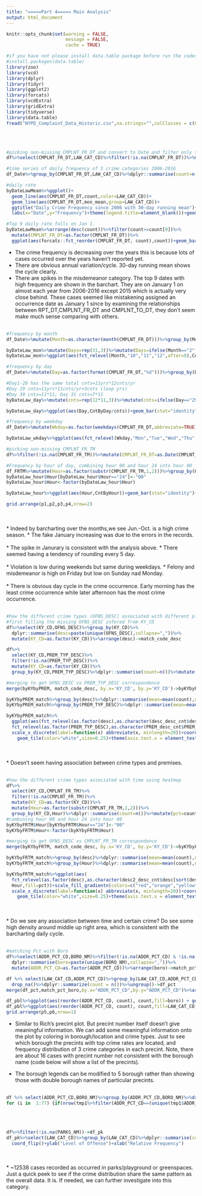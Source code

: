 ```yaml
---
title: "=====Part 4===== Main Analysis"
output: html_document
---
```


```r
knitr::opts_chunk$set(warning = FALSE,
                      message = FALSE, 
                      cache = TRUE)
```

```r
#if you have not please install data.table package before run the codes below
#install.packages(data.table)
library(zoo)
library(vcd)
library(dplyr)
library(tidyr)
library(ggplot2)
library(forcats)
library(vcdExtra)
library(gridExtra)
library(tidyverse)
library(data.table)
fread("NYPD_Complaint_Data_Historic.csv",na.strings="",colClasses = c(PARKS_NM="c",HADEVELOPT="c"))->df
```
\
\
```r
#picking non-missing CMPLNT_FR_DT and convert to Date and filter only those after "2006-01-01", 5560408 obs.
df%>%select(CMPLNT_FR_DT,LAW_CAT_CD)%>%filter(!is.na(CMPLNT_FR_DT))%>%mutate(CMPLNT_FR_DT=as.Date(CMPLNT_FR_DT,format='%m/%d/%Y'))%>%filter(CMPLNT_FR_DT>=as.Date("2006-01-01"))->df_Date
```

```r
#time series of daily frequency of 3 crime categories 2006-2016
df_Date%>%group_by(CMPLNT_FR_DT,LAW_CAT_CD)%>%dplyr::summarise(count=n())%>%ungroup()%>%group_by(LAW_CAT_CD)%>%mutate(mon_mean=rollmean(count,30,fill=NA))%>%ungroup()->byDateLawMean

#daily rate
byDateLawMean%>%ggplot()+
  geom_line(aes(CMPLNT_FR_DT,count,color=LAW_CAT_CD))+
  geom_line(aes(CMPLNT_FR_DT,mon_mean,group=LAW_CAT_CD))+
  ggtitle("Daily Crime Frequency since 2006 with 30-day running mean")+
  labs(x="Date",y="Frequency")+theme(legend.title=element_blank())+geom_line(aes(CMPLNT_FR_DT,count*0+1150))

#Top 9 daily rate falls on Jan 1.
byDateLawMean%>%arrange(desc(count))%>%filter(count>=count[9])%>%
  mutate(CMPLNT_FR_DT=as.factor(CMPLNT_FR_DT))%>%
  ggplot(aes(forcats::fct_reorder(CMPLNT_FR_DT, count),count))+geom_bar(stat="identity")+coord_flip()+ylab("Top 9 Daily Crime Frequency")+xlab("Date")
```

* The crime frequency is decreasing over the years this is because lots of cases occurred over the years haven't reported yet. 
* There are obvious annual variation/cycle. 30-day running mean shows the cycle clearly.
* There are spikes in the misdemeanor category. The top 9 dates with high frequency are shown in the barchart. They are on January 1 on almost each year from 2006-2016 except 2015 which is actually very close behind. These cases seemed like mistakening assigned an occurrence date as January 1 since by examining the relationships between RPT_DT,CMPLNT_FR_DT and CMPLNT_TO_DT, they don't seem make much sense comparing with others.
\
\
```r
#frequency by month
df_Date%>%mutate(Month=as.character(month(CMPLNT_FR_DT)))%>%group_by(Month,LAW_CAT_CD)%>%dplyr::summarise(CntByMon=n())->byDateLaw_mon

byDateLaw_mon%>%mutate(Days=rep(31,3))%>%mutate(Days=ifelse(Month=="2",28,Days))%>%mutate(Days=ifelse(Month %in% c("4","6","9","11"),30,Days))->byDateLaw_mon
byDateLaw_mon%>%ggplot(aes(fct_relevel(Month,"10","11","12",after=9),CntByMon/Days))+geom_bar(stat="identity")+coord_flip()+ylab("Crime Frequency (Monthly Mean)")+facet_wrap(~LAW_CAT_CD,scales="free_x")+xlab("Month")->p1
```

```r
#frequency by day
df_Date%>%mutate(Day=as.factor(format(CMPLNT_FR_DT,"%d")))%>%group_by(Day,LAW_CAT_CD)%>%dplyr::summarise(CntByDay=n())->byDateLaw_day

#Day1-28 has the same total cnts=11yrs*12cnts/yr
#Day 29 cnts=11yrs*11cnts/yr+3cnts (leap yrs)
#Day 30 cnts=11*11; Day 31 cnts=7*11
byDateLaw_day%>%mutate(cnts=rep(12*11,3))%>%mutate(cnts=ifelse(Day=="29",11*11+3,cnts))%>%mutate(cnts=ifelse(Day=="30",11*11,cnts))%>%mutate(cnts=ifelse(Day=="31",7*11,cnts))->byDateLaw_day

byDateLaw_day%>%ggplot(aes(Day,CntByDay/cnts))+geom_bar(stat="identity")+coord_flip()+ylab("Crime Frequency (Daily Mean)")+facet_wrap(~LAW_CAT_CD,scales="free_x")+xlab("Day of Month")->p2
```


```r
#frequency by weekday
df_Date%>%mutate(Wkday=as.factor(weekdays(CMPLNT_FR_DT,abbreviate=TRUE)))%>%group_by(Wkday,LAW_CAT_CD)%>%dplyr::summarise(CntByWkday=n())->byDateLaw_wkday

byDateLaw_wkday%>%ggplot(aes(fct_relevel(Wkday,"Mon","Tue","Wed","Thu","Fri","Sat","Sun"),CntByWkday))+geom_bar(stat="identity")+coord_flip()+ylab("Crime Frequency")+facet_wrap(~LAW_CAT_CD,scales="free_x")+xlab("Day of Week")->p3
```

```r
#picking non-missing CMPLNT_FR_TM
df%>%filter(!is.na(CMPLNT_FR_TM))%>%mutate(CMPLNT_FR_DT=as.Date(CMPLNT_FR_DT,format='%m/%d/%Y'))%>%filter(CMPLNT_FR_DT>=as.Date("2006-01-01"))->df_FRTM

#Frequency by hour of day, combining hour 00 and hour 24 into hour 00
df_FRTM%>%mutate(Hour=as.factor(substr(CMPLNT_FR_TM,1,2)))%>%group_by(Hour,LAW_CAT_CD)%>%dplyr::summarise(CntByHour=n())->byDateLaw_hour
byDateLaw_hour$Hour[byDateLaw_hour$Hour=="24"]<-"00"
byDateLaw_hour$Hour<-factor(byDateLaw_hour$Hour)

byDateLaw_hour%>%ggplot(aes(Hour,CntByHour))+geom_bar(stat="identity")+coord_flip()+ylab("Crime Frequency")+facet_wrap(~LAW_CAT_CD,scales="free_x")+xlab("Hour of Day")->p4
```

```r
grid.arrange(p1,p2,p3,p4,nrow=2)
```
\
\
* Indeed by barcharting over the months,we see Jun.-Oct. is a high crime season.
* The fake January increasing was due to the errors in the records. 
\
\
* The spike in Janurary is consistent with the analysis above. 
* There seemed having a tendency of rounding every 5 day.
\
\
* Violation is low during weekends but same during weekdays.
* Felony and misdemeanor is high on Friday but low on Sunday nad Monday.
\
\
* There is obvious day cycle in the crime occurrence. Early morning has the least crime occurrence while later afternoon has the most crime occurrence.
\
\
```r
#how the different crime types (OFNS_DESC) associated with different places (a heatmap)
#first filling the missing OFNS_DESC infered from KY_CD
df%>%select(KY_CD,OFNS_DESC)%>%group_by(KY_CD)%>%
  dplyr::summarise(desc=paste(unique(OFNS_DESC),collapse=","))%>%
  mutate(KY_CD=as.factor(KY_CD))%>%arrange(desc)->match_code_desc

df%>%
  select(KY_CD,PREM_TYP_DESC)%>%
  filter(!is.na(PREM_TYP_DESC))%>%
  mutate(KY_CD=as.factor(KY_CD))%>%
  group_by(KY_CD,PREM_TYP_DESC)%>%dplyr::summarise(count=n())%>%mutate(pct=count/sum(count))->byKYbyPREM

#merging to get OFNS_DESC vs PREM_TYP_DESC correspondence
merge(byKYbyPREM, match_code_desc, by.x='KY_CD', by.y='KY_CD')->byKYbyPREM_match

byKYbyPREM_match%>%group_by(desc)%>%dplyr::summarise(mean=mean(count),na.rm=TRUE)%>%arrange(desc(mean))->desc_desc_cnt
byKYbyPREM_match%>%group_by(PREM_TYP_DESC)%>%dplyr::summarise(mean=mean(count),na.rm=TRUE)%>%arrange(desc(mean))->PREM_desc_cnt

byKYbyPREM_match%>%
  ggplot(aes(fct_relevel(as.factor(desc),as.character(desc_desc_cnt$desc[sort(desc_desc_cnt$mean,index.return=TRUE,decreasing=TRUE)$ix])),
  fct_relevel(as.factor(PREM_TYP_DESC),as.character(PREM_desc_cnt$PREM_TYP_DESC[sort(PREM_desc_cnt$mean,index.return=TRUE,decreasing=TRUE)$ix])),fill=pct))+scale_fill_gradientn(colors=c("red","orange","yellow","green","blue","violet"),na.value="black")+
  scale_x_discrete(label=function(x) abbreviate(x, minlength=20))+coord_flip()+
    geom_tile(color="white",size=0.25)+theme(axis.text.x = element_text(size=5,angle = 90, hjust = 1),axis.text.y=element_text(size=5))+ylab("Premises")+xlab("OFNS_DESC")
```
\
\
* Doesn't seem having association between crime types and premises.
\
\
```r
#how the different crime types associated with time using heatmap
df%>%
  select(KY_CD,CMPLNT_FR_TM)%>%
  filter(!is.na(CMPLNT_FR_TM))%>%
  mutate(KY_CD=as.factor(KY_CD))%>%
  mutate(Hour=as.factor(substr(CMPLNT_FR_TM,1,2)))%>%
  group_by(KY_CD,Hour)%>%dplyr::summarise(count=n())%>%mutate(pct=count/sum(count))->byKYbyFRTM
#combining hour 00 and hour 24 into hour 00
byKYbyFRTM$Hour[byKYbyFRTM$Hour=="24"]<-"00"
byKYbyFRTM$Hour<-factor(byKYbyFRTM$Hour)

#merging to get OFNS_DESC vs CMPLNT_FR_TM correspondence
merge(byKYbyFRTM, match_code_desc, by.x='KY_CD', by.y='KY_CD')->byKYbyFRTM_match

byKYbyFRTM_match%>%group_by(desc)%>%dplyr::summarise(mean=mean(count),na.rm=TRUE)%>%arrange(desc(mean))->desc2_desc_cnt
byKYbyFRTM_match%>%group_by(Hour)%>%dplyr::summarise(mean=mean(count),na.rm=TRUE)%>%arrange(desc(mean))->Hour_desc_cnt

byKYbyFRTM_match%>%ggplot(aes(
  fct_relevel(as.factor(desc),as.character(desc2_desc_cnt$desc[sort(desc2_desc_cnt$mean,index.return=TRUE,decreasing=TRUE)$ix])),
  Hour,fill=pct))+scale_fill_gradientn(colors=c("red","orange","yellow","green","blue","violet"),na.value="black")+
  scale_x_discrete(label=function(x) abbreviate(x, minlength=20))+coord_flip()+
    geom_tile(color="white",size=0.25)+theme(axis.text.x = element_text(size=5,angle = 90, hjust = 1),axis.text.y=element_text(size=5))+ylab("Hour")+xlab("OFNS_DESC")
```
\
\
* Do we see any association between time and certain crime? Do see some high density around middle up right area, which is consistent with the barcharting daily cycle.
\
\
```r
#matching Pct with Boro
df%>%select(ADDR_PCT_CD,BORO_NM)%>%filter(!is.na(ADDR_PCT_CD) & !is.na(BORO_NM))%>%group_by(ADDR_PCT_CD)%>%
  dplyr::summarise(boro=paste(unique(BORO_NM),collapse=","))%>%
  mutate(ADDR_PCT_CD=as.factor(ADDR_PCT_CD))%>%arrange(boro)->match_pct_boro

df %>% select(LAW_CAT_CD,ADDR_PCT_CD)%>%group_by(LAW_CAT_CD,ADDR_PCT_CD)%>%
  drop_na()%>%dplyr::summarize(count = n())%>%ungroup()->df_pct
merge(df_pct,match_pct_boro,by.x="ADDR_PCT_CD",by.y="ADDR_PCT_CD")%>%arrange(desc(count))->df_pbl

df_pbl%>%ggplot(aes(reorder(ADDR_PCT_CD, count), count,fill=boro)) + geom_bar(stat = "identity") + xlab("Precint Number") + ggtitle("Incidents by Precinct") + coord_flip()+scale_fill_manual(values = c("blue", rep("orange",2),rep("green",3),rep("red",4),rep("yellow",2)))->p5
df_pbl%>%ggplot(aes(reorder(ADDR_PCT_CD, count), count,fill=LAW_CAT_CD)) + geom_bar(stat = "identity") + xlab("Precint Number") + ggtitle("Incidents by Precinct") + coord_flip()+scale_fill_manual(values = c("blue", "green","red"))->p6
grid.arrange(p5,p6,nrow=1)
```

* Similar to Rich's precint plot. But precint number itself doesn't give meaningful information. We can add some meaningful information onto the plot by coloring in borough/location and crime types. Just to see which borough the precints with top crime rates are located, and frequency distribution of 3 crime categories in each precint. Note, there are about 16 cases with precint number not consistent with the borough name (code below will show a list of the precints). 

* The borough legends can be modified to 5 borough rather than showing those with double borough names of particular precints. 
\
\
```r
df %>% select(ADDR_PCT_CD,BORO_NM)%>%group_by(ADDR_PCT_CD,BORO_NM)%>%drop_na()%>%dplyr::summarise(count=n())->tmp1
for (i in  1:77) {if(nrow(tmp1%>%filter(ADDR_PCT_CD==(unique(tmp1$ADDR_PCT_CD))[i]))>1){print(tmp1%>%filter(ADDR_PCT_CD==(unique(tmp1$ADDR_PCT_CD))[i]))}}
```
\
\
```r
df%>%filter(!is.na(PARKS_NM))->df_pk
df_pk%>%select(LAW_CAT_CD)%>%group_by(LAW_CAT_CD)%>%dplyr::summarise(count=n())%>%mutate(RelFreq = count/sum(count))%>%ggplot(aes(LAW_CAT_CD,RelFreq))+geom_bar(stat="identity")+
  coord_flip()+ylab("Level of Offense")+xlab("Relative Frequency")
```
\
\
* ~12538 cases recorded as occurred in parks/playground or greenspaces. Just a quick peek to see if the crime distribution share the same pattern as the overall data. It is. If needed, we can further investigate into this category.
\
\